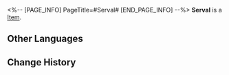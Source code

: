 <%-- [PAGE_INFO]
PageTitle=#Serval#
[END_PAGE_INFO] --%>
{{Item Infobox
|id          = 250103
|image       = Item Serval.png{{subst:void|<!--$UPLOAD:<<SpriteOutput/AvatarShopIcon/Avatar/1103.png>-<Item Serval.png>-<Item Icons>>-->}}
|type        = 
|invCategory = 
|rarity      = 5
|effect      = 
|description = 
}}
'''Serval''' is a [[Item]].

==Other Languages==
{{Other Languages
|en   = Serval
|zhs  = 希露瓦
|zht  = 希露瓦
|ja   = セーバル
|ko   = 서벌
|es   = Serval
|fr   = Serval
|ru   = Сервал
|th   = Serval
|vi   = Serval
|de   = Serval
|id   = Serval
|pt   = Serval
}}

==Change History==
{{Change History|1.1}}